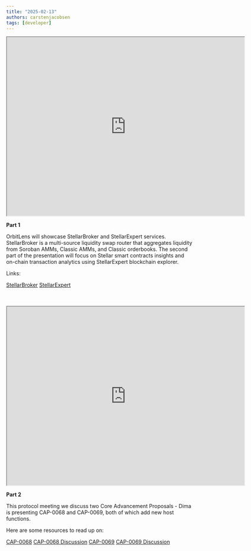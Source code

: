 ```yaml
---
title: "2025-02-13"
authors: carstenjacobsen
tags: [developer]
---
```


<iframe
  src="https://www.youtube.com/embed/8UGDT1pGZYU?si=T5RC1GzhsUxkJN9C"
  width="640"
  height="480"
  allow="autoplay"
></iframe>

**Part 1**

OrbitLens will showcase StellarBroker and StellarExpert services. StellarBroker is a multi-source liquidity swap router that aggregates liquidity from Soroban AMMs, Classic AMMs, and Classic orderbooks. The second part of the presentation will focus on Stellar smart contracts insights and on-chain transaction analytics using StellarExpert blockchain explorer.

Links:

[StellarBroker](https://stellar.broker)
[StellarExpert](https://stellar.expert)

<br />
<br />
<iframe
  src="https://www.youtube.com/embed/u204TwiHJpE?si=7jCzEkBKEmLWXkLm"
  width="640"
  height="480"
  allow="autoplay"
></iframe>

**Part 2**

This protocol meeting we discuss two Core Advancement Proposals - Dima is presenting CAP-0068 and CAP-0069, both of which add new host functions. 

Here are some resources to read up on:

[CAP-0068](https://github.com/stellar/stellar-protocol/blob/master/core/cap-0068.md)
[CAP-0068 Discussion](https://github.com/stellar/stellar-protocol/discussions/1626)
[CAP-0069](https://github.com/stellar/stellar-protocol/blob/master/core/cap-0069.md)
[CAP-0069 Discussion](https://github.com/stellar/stellar-protocol/discussions/1633)